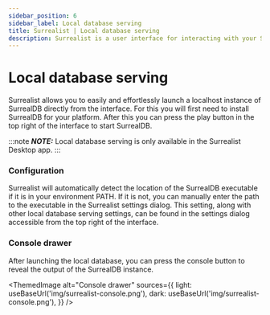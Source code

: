 ```yaml
---
sidebar_position: 6
sidebar_label: Local database serving
title: Surrealist | Local database serving
description: Surrealist is a user interface for interacting with your SurrealDB database visually. It enables you to seamlessly connect to any SurrealDB instance, allowing you to execute queries, explore your tables, design your schemas, and much more.
---
```



# Local database serving

Surrealist allows you to easily and effortlessly launch a localhost instance of SurrealDB directly from the interface. For this you will first need to install SurrealDB for your platform. After this you can press the play button in the top right of the interface to start SurrealDB.

:::note
___NOTE:___ Local database serving is only available in the Surrealist Desktop app.
:::

### Configuration

Surrealist will automatically detect the location of the SurrealDB executable if it is in your environment PATH. If it is not, you can manually enter the path to the executable in the Surrealist settings dialog.
This setting, along with other local database serving settings, can be found in the settings dialog accessible from the top right of the interface.

### Console drawer

After launching the local database, you can press the console button to reveal the output of the SurrealDB instance.

<ThemedImage
  alt="Console drawer"
  sources={{
    light: useBaseUrl('img/surrealist-console.png'),
    dark: useBaseUrl('img/surrealist-console.png'),
  }}
/>